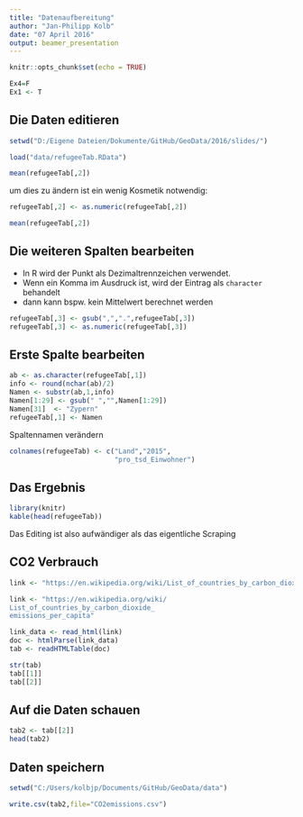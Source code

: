 ```yaml
---
title: "Datenaufbereitung"
author: "Jan-Philipp Kolb"
date: "07 April 2016"
output: beamer_presentation
---
```


```r
knitr::opts_chunk$set(echo = TRUE)
```

```r
Ex4=F
Ex1 <- T
```


## Die Daten editieren

```r
setwd("D:/Eigene Dateien/Dokumente/GitHub/GeoData/2016/slides/")
```


```r
load("data/refugeeTab.RData")
```


```r
mean(refugeeTab[,2])
```

um dies zu ändern ist ein wenig Kosmetik notwendig:

```r
refugeeTab[,2] <- as.numeric(refugeeTab[,2])
```


```r
mean(refugeeTab[,2])
```


## Die weiteren Spalten bearbeiten

- In R wird der Punkt als Dezimaltrennzeichen verwendet. 
- Wenn ein Komma im Ausdruck ist, wird der Eintrag als `character` behandelt
- dann kann bspw. kein Mittelwert berechnet werden

```r
refugeeTab[,3] <- gsub(",",".",refugeeTab[,3])
refugeeTab[,3] <- as.numeric(refugeeTab[,3])
```

## Erste Spalte bearbeiten

```r
ab <- as.character(refugeeTab[,1])
info <- round(nchar(ab)/2)
Namen <- substr(ab,1,info)
Namen[1:29] <- gsub(" ","",Namen[1:29])
Namen[31]  <- "Zypern"
refugeeTab[,1] <- Namen
```

Spaltennamen verändern

```r
colnames(refugeeTab) <- c("Land","2015",
                          "pro_tsd_Einwohner")

```


## Das Ergebnis

```r
library(knitr)
kable(head(refugeeTab))
```


Das Editing ist also aufwändiger als das eigentliche Scraping


## CO2 Verbrauch

```r
link <- "https://en.wikipedia.org/wiki/List_of_countries_by_carbon_dioxide_emissions_per_capita"
```


```r
link <- "https://en.wikipedia.org/wiki/
List_of_countries_by_carbon_dioxide_
emissions_per_capita"
```


```r
link_data <- read_html(link)
doc <- htmlParse(link_data)
tab <- readHTMLTable(doc)
```


```r
str(tab)
tab[[1]]
tab[[2]]
```

## Auf die Daten schauen

```r
tab2 <- tab[[2]]
head(tab2)
```

## Daten speichern

```r
setwd("C:/Users/kolbjp/Documents/GitHub/GeoData/data")
```

```r
write.csv(tab2,file="CO2emissions.csv")
```

